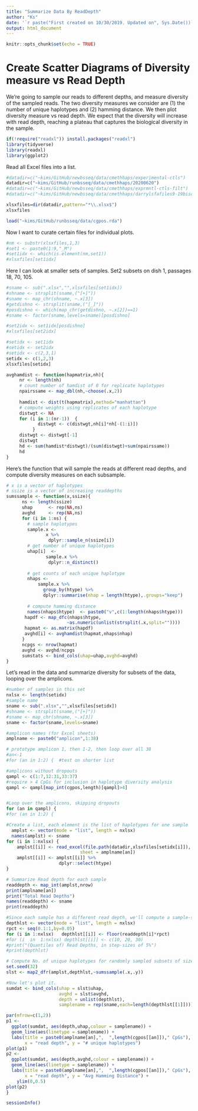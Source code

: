 ```yaml
---
title: "Summarize Data By ReadDepth"
author: "Ks"
date: '`r paste("First created on 10/30/2019. Updated on", Sys.Date())`'
output: html_document
---
```


```r
knitr::opts_chunk$set(echo = TRUE)
```

# Create Scatter Diagrams of Diversity measure vs Read Depth

We're going to sample our reads to different depths, and measure diversity of the sampled reads. The two diversity measures we consider are (1) the number of unique haplotypes and (2) hamming distance. We then plot diversity measure vs read depth. We expect that the diversity will increase with read depth, reaching a plateau that captures the biological diversity in the sample.
```r
if(!require("readxl")) install.packages("readxl")
library(tidyverse)
library(readxl)
library(ggplot2)
```

Read all Excel files into a list.
```r
#datadir=c("~kims/GitHub/newbsseq/data/cmethhaps/experimental-ctls")
datadir=c("~kims/GitHub/runbsseq/data/cmethhaps/20200620")
#datadir=c("~kims/GitHub/newbsseq/data/cmethhaps/exprmntl-ctls-filt")
#datadir=c("~kims/GitHub/newbsseq/data/cmethhaps/darrylsfafiles9-19biscuit")

xlsxfiles=dir(datadir,pattern="*\\.xlsx$")
xlsxfiles

load("~kims/GitHub/runbsseq/data/cgpos.rda")
```

Now I want to curate certain files for individual plots.
```r
#nm <- substr(xlsxfiles,1,3)
#set1 <- paste0(1:9,"_M")
#set1idx <- which(is.element(nm,set1))
#xlsxfiles[set1idx]
```

Here I can look at smaller sets of samples.  Set2 subsets on dish 1, passages 18, 70, 105.
```r
#sname <- sub(".xlsx","",xlsxfiles[set1idx])
#shname <- strsplit(sname,("[+]"))
#sname <- map_chr(shname, ~.x[3])
#getdishno <- strsplit(sname,("[_]"))
#posdishno <- which(map_chr(getdishno, ~.x[2])==1)
#sname <- factor(sname,levels=sname)[posdishno]

#set2idx <- set1idx[posdishno]
#xlsxfiles[set2idx]

#setidx <- set1idx
#setidx <- set2idx
#setidx <- c(2,3,1)
setidx <- c(1,2,3)
xlsxfiles[setidx]
```

```r
avghamdist <- function(hapmatrix,nh){
     nr <- length(nh)
     # count number of hamdist of 0 for replicate haplotypes
     npairssame <- map_dbl(nh,~choose(.x,2))
     
     hamdist <- dist(t(hapmatrix),method="manhattan")
     # compute weights using replicates of each haplotype
     distwgt <- NA
     for (i in 1:(nr-1))  {
            distwgt <- c(distwgt,nh[i]*nh[-(1:i)])      
          }
     distwgt <- distwgt[-1]
     distwgt
     hd <- sum(hamdist*distwgt)/(sum(distwgt)+sum(npairssame))
     hd
}
```

Here's the function that will sample the reads at different read depths, and compute diversity measures on each subsample. 
```r
# x is a vector of haplotypes
# ssize is a vector of increasing readdepths
sumssample <- function(x,ssize){
      ns <- length(ssize)
      uhap      <- rep(NA,ns)
      avghd     <- rep(NA,ns)
      for (i in 1:ns) {
        # sample haplotypes  
        sample.x <- 
               x %>%
                dplyr::sample_n(ssize[i])
        # get number of unique haplotypes  
        uhap[i]  <- 
               sample.x %>%
                dplyr::n_distinct()  
             
        # get counts of each unique haplotype
        nhaps <- 
            sample.x %>%
              group_by(htype) %>%
              dplyr::summarise(nhap = length(htype),.groups="keep") 
        
        # compute hamming distance
        names(nhaps$htype)  <- paste0("v",c(1:length(nhaps$htype)))
       hapdf <- map_dfc(nhaps$htype,
                       ~as.numeric(unlist(strsplit(.x,split=""))))
       hapmat <- as.matrix(hapdf)
       avghd[i] <- avghamdist(hapmat,nhaps$nhap)
      }
      ncpgs <- nrow(hapmat)
      avghd <- avghd/ncpgs
      sumstats <- bind_cols(uhap=uhap,avghd=avghd)
}
```
 
Let's read in the data and summarize diversity for subsets of the data, looping over the amplicons.
```r
#number of samples in this set
nxlsx <- length(setidx)
#sample name
sname <- sub(".xlsx","",xlsxfiles[setidx])
#shname <- strsplit(sname,("[+]"))
#sname <- map_chr(shname, ~.x[3])
sname <- factor(sname,levels=sname)

#amplicon names (for Excel sheets)
amplname <- paste0("amplicon",1:38)

# prototype amplicon 1, then 1-2, then loop over all 38
#an<-1
#for (an in 1:2) {  #test on shorter list

#amplicons without dropouts
qampl <- c(1:7,12:31,33:37)
#require > 4 CpGs for inclusion in haplotype diversity analysis
qampl <- qampl[map_int(cgpos,length)[qampl]>4]


#Loop over the amplicons, skipping dropouts
for (an in qampl) {
#for (an in 1:2) {

#Create a list, each element is the list of haplotypes for one sample  
  amplst <- vector(mode = "list", length = nxlsx)
  names(amplst) <- sname
for (i in 1:nxlsx) {
    amplst[[i]] <- read_excel(file.path(datadir,xlsxfiles[setidx[i]]),
                            sheet = amplname[an])
    amplst[[i]] <- amplst[[i]] %>%
                    dplyr::select(htype)
}

# Summarize Read depth for each sample
readdepth <- map_int(amplst,nrow)
print(amplname[an])
print("Total Read Depths")
names(readdepth) <- sname
print(readdepth)

#Since each sample has a different read depth, we'll compute a sample-specific vector of sampled read depths using percentiles with a step-size of 5% (i.e. 10%, 15%, ...,100%).  
depthlst <- vector(mode = "list", length = nxlsx)
rpct <- seq(0.1:1,by=0.05)
for (i in 1:nxlsx)   depthlst[[i]] <- floor(readdepth[i]*rpct)
#for (i  in  1:nxlsx) depthlst[[i]] <- c(10, 20, 30)
#print("(Quantiles of) Read Depths, in step-sizes of 5%")
#print(depthlst)

# Compute No. of unique haplotypes for randomly sampled subsets of size depthlst
set.seed(32)
slst <- map2_dfr(amplst,depthlst,~sumssample(.x,.y))

#Now let's plot it.   
sumdat <- bind_cols(uhap = slst$uhap,
                    avghd = slst$avghd,
                    depth = unlist(depthlst),
                    samplename = rep(sname,each=length(depthlst[[1]])))

par(mfrow=c(1,2))
p1 <- 
  ggplot(sumdat, aes(depth,uhap,colour = samplename)) +
  geom_line(aes(linetype = samplename)) +
  labs(title = paste0(amplname[an],",  ",length(cgpos[[an]])," CpGs"), 
       x = "read depth", y = "# unique haplotypes")
plot(p1)
p2 <- 
  ggplot(sumdat, aes(depth,avghd,colour = samplename)) +
  geom_line(aes(linetype = samplename)) +
  labs(title = paste0(amplname[an],",  ",length(cgpos[[an]])," CpGs"), 
       x = "read depth", y = "Avg Hamming Distance") +
    ylim(0,0.5)
plot(p2)
}
```

```r
sessionInfo()
```